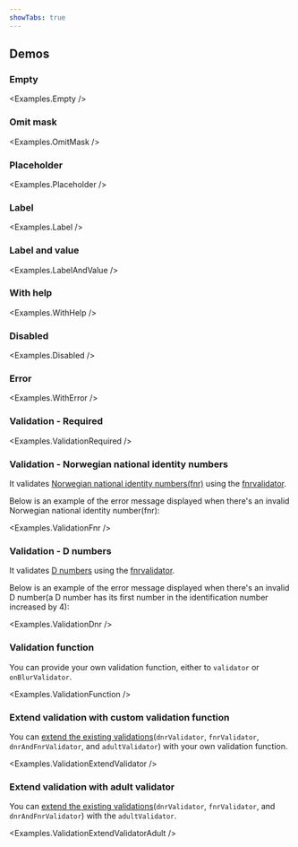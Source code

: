 ```yaml
---
showTabs: true
---
```



## Demos

### Empty

<Examples.Empty />

### Omit mask

<Examples.OmitMask />

### Placeholder

<Examples.Placeholder />

### Label

<Examples.Label />

### Label and value

<Examples.LabelAndValue />

### With help

<Examples.WithHelp />

### Disabled

<Examples.Disabled />

### Error

<Examples.WithError />

### Validation - Required

<Examples.ValidationRequired />

### Validation - Norwegian national identity numbers

It validates [Norwegian national identity numbers(fnr)](https://www.skatteetaten.no/en/person/national-registry/identitetsnummer/fodselsnummer/) using the [fnrvalidator](https://github.com/navikt/fnrvalidator).

Below is an example of the error message displayed when there's an invalid Norwegian national identity number(fnr):

<Examples.ValidationFnr />

### Validation - D numbers

It validates [D numbers](https://www.skatteetaten.no/en/person/national-registry/identitetsnummer/d-nummer/) using the [fnrvalidator](https://github.com/navikt/fnrvalidator).

Below is an example of the error message displayed when there's an invalid D number(a D number has its first number in the identification number increased by 4):

<Examples.ValidationDnr />

### Validation function

You can provide your own validation function, either to `validator` or `onBlurValidator`.

<Examples.ValidationFunction />

### Extend validation with custom validation function

You can [extend the existing validations](/uilib/extensions/forms/create-component/useFieldProps/info/#validators)(`dnrValidator`, `fnrValidator`, `dnrAndFnrValidator`, and `adultValidator`) with your own validation function.

<Examples.ValidationExtendValidator />

### Extend validation with adult validator

You can [extend the existing validations](/uilib/extensions/forms/create-component/useFieldProps/info/#validators)(`dnrValidator`, `fnrValidator`, and `dnrAndFnrValidator`) with the `adultValidator`.

<Examples.ValidationExtendValidatorAdult />
